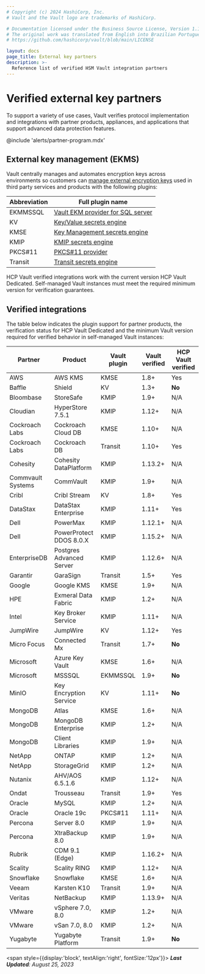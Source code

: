 ```yaml
---
# Copyright (c) 2024 HashiCorp, Inc.
# Vault and the Vault logo are trademarks of HashiCorp.

# Documentation licensed under the Business Source License, Version 1.1.
# The original work was translated from English into Brazilian Portuguese.
# https://github.com/hashicorp/vault/blob/main/LICENSE

layout: docs
page_title: External key partners
description: >-
  Reference list of verified HSM Vault integration partners
---
```


# Verified external key partners

To support a variety of use cases, Vault verifies protocol implementation and
integrations with partner products, appliances, and applications that support
advanced data protection features.

@include 'alerts/partner-program.mdx'

## External key management (EKMS)

Vault centrally manages and automates encryption keys across environments so
customers can [manage external encryption keys](/vault/docs/secrets/key-management)
used in third party services and products with the following plugins:

Abbreviation | Full plugin name
------------ | ----------------
EKMMSSQL     | [Vault EKM provider for SQL server](/vault/docs/platform/mssql)
KV           | [Key/Value secrets engine](/vault/docs/secrets/kv)
KMSE         | [Key Management secrets engine](/vault/docs/secrets/key-management)
KMIP         | [KMIP secrets engine](/vault/docs/secrets/kmip)
PKCS#11      | [PKCS#11 provider](/vault/docs/enterprise/pkcs11-provider)
Transit      | [Transit secrets engine](/vault/docs/secrets/transit)

<Note title="Vault verified vs HCP Vault verified">

  HCP Vault verified integrations work with the current version HCP Vault
  Dedicated. Self-managed Vault instances must meet the required minimum version
  for verification guarantees.

</Note>

## Verified integrations

The table below indicates the plugin support for partner products, the
verification status for HCP Vault Dedicated and the minimum Vault version
required for verified behavior in self-managed Vault instances:

| Partner           | Product                  | Vault plugin | Vault verified | HCP Vault verified
| ----------------- | ------------------------ | ------------ | -------------- | ------------------
| AWS               | AWS KMS                  | KMSE         | 1.8+           | Yes
| Baffle            | Shield                   | KV           | 1.3+           | **No**
| Bloombase         | StoreSafe                | KMIP         | 1.9+           | N/A
| Cloudian          | HyperStore 7.5.1         | KMIP         | 1.12+          | N/A
| Cockroach Labs    | Cockroach Cloud DB       | KMSE         | 1.10+          | N/A
| Cockroach Labs    | Cockroach DB             | Transit      | 1.10+          | Yes
| Cohesity          | Cohesity DataPlatform    | KMIP         | 1.13.2+        | N/A
| Commvault Systems | CommVault                | KMIP         | 1.9+           | N/A
| Cribl             | Cribl Stream             | KV           | 1.8+           | Yes
| DataStax          | DataStax Enterprise      | KMIP         | 1.11+          | Yes
| Dell              | PowerMax                 | KMIP         | 1.12.1+        | N/A
| Dell              | PowerProtect DDOS 8.0.X  | KMIP         | 1.15.2+        | N/A
| EnterpriseDB      | Postgres Advanced Server | KMIP         | 1.12.6+        | N/A
| Garantir          | GaraSign                 | Transit      | 1.5+           | Yes
| Google            | Google KMS               | KMSE         | 1.9+           | N/A
| HPE               | Exmeral Data Fabric      | KMIP         | 1.2+           | N/A
| Intel             | Key Broker Service       | KMIP         | 1.11+          | N/A
| JumpWire          | JumpWire                 | KV           | 1.12+          | Yes
| Micro Focus       | Connected Mx             | Transit      | 1.7+           | **No**
| Microsoft         | Azure Key Vault          | KMSE         | 1.6+           | N/A
| Microsoft         | MSSSQL                   | EKMMSSQL     | 1.9+           | **No**
| MinIO             | Key Encryption Service   | KV           | 1.11+          | **No**
| MongoDB           | Atlas                    | KMSE         | 1.6+           | N/A
| MongoDB           | MongoDB Enterprise       | KMIP         | 1.2+           | N/A
| MongoDB           | Client Libraries         | KMIP         | 1.9+           | N/A
| NetApp            | ONTAP                    | KMIP         | 1.2+           | N/A
| NetApp            | StorageGrid              | KMIP         | 1.2+           | N/A
| Nutanix           | AHV/AOS 6.5.1.6          | KMIP         | 1.12+          | N/A
| Ondat             | Trousseau                | Transit      | 1.9+           | Yes
| Oracle            | MySQL                    | KMIP         | 1.2+           | N/A
| Oracle            | Oracle 19c               | PKCS#11      | 1.11+          | N/A
| Percona           | Server 8.0               | KMIP         | 1.9+           | N/A
| Percona           | XtraBackup 8.0           | KMIP         | 1.9+           | N/A
| Rubrik            | CDM 9.1 (Edge)           | KMIP         | 1.16.2+        | N/A
| Scality           | Scality RING             | KMIP         | 1.12+          | N/A
| Snowflake         | Snowflake                | KMSE         | 1.6+           | N/A
| Veeam             | Karsten K10              | Transit      | 1.9+           | N/A
| Veritas           | NetBackup                | KMIP         | 1.13.9+        | N/A
| VMware            | vSphere 7.0, 8.0         | KMIP         | 1.2+           | N/A
| VMware            | vSan 7.0, 8.0            | KMIP         | 1.2+           | N/A
| Yugabyte          | Yugabyte Platform        | Transit      | 1.9+           | **No**
<span style={{display:'block', textAlign:'right', fontSize:'12px'}}>
  <em>
    <b>Last Updated</b>:
    August 25, 2023
  </em>
</span>
